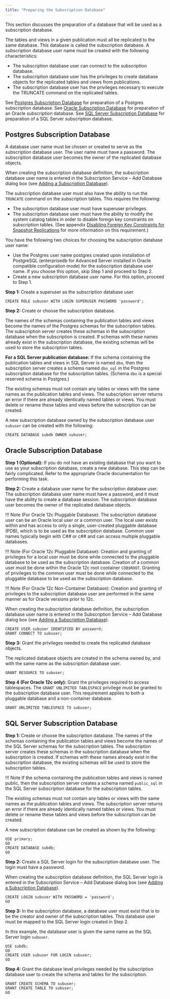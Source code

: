 ```yaml
---
title: "Preparing the Subscription Database"
---
```


<div id="preparing_sub_database" class="registered_link"></div>

This section discusses the preparation of a database that will be used as a subscription database.

The tables and views in a given publication must all be replicated to the same database. This database is called the subscription database. A subscription database user name must be created with the following characteristics:

-   The subscription database user can connect to the subscription database.
-   The subscription database user has the privileges to create database objects for the replicated tables and views from publications.
-   The subscription database user has the privileges necessary to execute the TRUNCATE command on the replicated tables.

See [Postgres Subscription Database](#postgres_sub_database) for preparation of a Postgres subscription database. See [Oracle Subscription Database](#oracle_sub_database) for preparation of an Oracle subscription database. See [SQL Server Subscription Database](#sql_sub_database) for preparation of a SQL Server subscription database.

<div id="postgres_sub_database" class="registered_link"></div>

## Postgres Subscription Database

A database user name must be chosen or created to serve as the subscription database user. The user name must have a password. The subscription database user becomes the owner of the replicated database objects.

When creating the subscription database definition, the subscription database user name is entered in the Subscription Service – Add Database dialog box (see [Adding a Subscription Database](../03_creating_subscription/02_adding_subscription_database/#adding_subscription_database)).

The subscription database user must also have the ability to run the `TRUNCATE` command on the subscription tables. This requires the following:

-   The subscription database user must have superuser privileges.
-   The subscription database user must have the ability to modify the system catalog tables in order to disable foreign key constraints on subscription tables. (See appendix [Disabling Foreign Key Constraints for Snapshot Replications](../../10_appendix/04_miscellaneous_xdb_processing_topics/04_disable_foreign_key_constraints_for_snapshot_replication/#disable_foreign_key_constraints_for_snapshot_replication) for more information on this requirement.)

You have the following two choices for choosing the subscription database user name:

-   Use the Postgres user name postgres created upon installation of PostgreSQL (enterprisedb for Advanced Server installed in Oracle compatible configuration mode) for the subscription database user name. If you choose this option, skip Step 1 and proceed to Step 2.
-   Create a new subscription database user name. For this option, proceed to Step 1.

**Step 1:** Create a superuser as the subscription database user.

```text
CREATE ROLE subuser WITH LOGIN SUPERUSER PASSWORD 'password';
```

**Step 2:** Create or choose the subscription database.

The names of the schemas containing the publication tables and views become the names of the Postgres schemas for the subscription tables. The subscription server creates these schemas in the subscription database when the subscription is created. If schemas with these names already exist in the subscription database, the existing schemas will be used to store the subscription tables.

**For a SQL Server publication database:** If the schema containing the publication tables and views in SQL Server is named `dbo`, then the subscription server creates a schema named `dbo_sql` in the Postgres subscription database for the subscription tables. (Schema `dbo` is a special reserved schema in Postgres.)

The existing schemas must not contain any tables or views with the same names as the publication tables and views. The subscription server returns an error if there are already identically named tables or views. You must delete or rename these tables and views before the subscription can be created.

A new subscription database owned by the subscription database user `subuser` can be created with the following:

```text
CREATE DATABASE subdb OWNER subuser;
```

<div id="oracle_sub_database" class="registered_link"></div>

## Oracle Subscription Database

**Step 1 (Optional):** If you do not have an existing database that you want to use as your subscription database, create a new database. This step can be fairly complicated. Refer to the appropriate Oracle documentation for performing this task.

**Step 2:** Create a database user name for the subscription database user. The subscription database user name must have a password, and it must have the ability to create a database session. The subscription database user becomes the owner of the replicated database objects.

!!! Note
    (For Oracle 12c Pluggable Database): The subscription database user can be an Oracle local user or a common user. The local user exists within and has access to only a single, user-created pluggable database (PDB), which is to be used as the subscription database. Common user names typically begin with C## or c## and can access multiple pluggable databases.

!!! Note
    (For Oracle 12c Pluggable Database): Creation and granting of privileges for a local user must be done while connected to the pluggable database to be used as the subscription database. Creation of a common user must be done within the Oracle 12c root container `CDB$ROOT`. Granting of privileges to the common user must be done while connected to the pluggable database to be used as the subscription database.

!!! Note
    (For Oracle 12c Non-Container Database): Creation and granting of privileges to the subscription database user are performed in the same manner as for Oracle versions prior to 12c.

When creating the subscription database definition, the subscription database user name is entered in the Subscription Service – Add Database dialog box (see [Adding a Subscription Database](../03_creating_subscription/02_adding_subscription_database/#adding_subscription_database)).

```text
CREATE USER subuser IDENTIFIED BY password;
GRANT CONNECT TO subuser;
```

**Step 3:** Grant the privileges needed to create the replicated database objects.

The replicated database objects are created in the schema owned by, and with the same name as the subscription database user.

```text
GRANT RESOURCE TO subuser;
```

**Step 4 (For Oracle 12c only):** Grant the privileges required to access tablespaces. The `GRANT UNLIMITED TABLESPACE` privilege must be granted to the subscription database user. This requirement applies to both a pluggable database and a non-container database.

```text
GRANT UNLIMITED TABLESPACE TO subuser;
```

<div id="sql_sub_database" class="registered_link"></div>

## SQL Server Subscription Database

**Step 1:** Create or choose the subscription database. The names of the schemas containing the publication tables and views become the names of the SQL Server schemas for the subscription tables. The subscription server creates these schemas in the subscription database when the subscription is created. If schemas with these names already exist in the subscription database, the existing schemas will be used to store the subscription tables.

!!! Note
    If the schema containing the publication tables and views is named public, then the subscription server creates a schema named `public_sql` in the SQL Server subscription database for the subscription tables.

The existing schemas must not contain any tables or views with the same names as the publication tables and views. The subscription server returns an error if there are already identically named tables or views. You must delete or rename these tables and views before the subscription can be created.

A new subscription database can be created as shown by the following:

```text
USE primary;
GO
CREATE DATABASE subdb;
GO
```

**Step 2:** Create a SQL Server login for the subscription database user. The login must have a password.

When creating the subscription database definition, the SQL Server login is entered in the Subscription Service – Add Database dialog box (see [Adding a Subscription Database](../03_creating_subscription/02_adding_subscription_database/#adding_subscription_database)).

```text
CREATE LOGIN subuser WITH PASSWORD = 'password';
GO
```

**Step 3:** In the subscription database, a database user must exist that is to be the creator and owner of the subscription tables. This database user must be mapped to the SQL Server login created in Step 2.

In this example, the database user is given the same name as the SQL Server login `subuser`.

```text
USE subdb;
GO
CREATE USER subuser FOR LOGIN subuser;
GO
```

**Step 4:** Grant the database level privileges needed by the subscription database user to create the schema and tables for the subscription.

```text
GRANT CREATE SCHEMA TO subuser;
GRANT CREATE TABLE TO subuser;
GO
```
